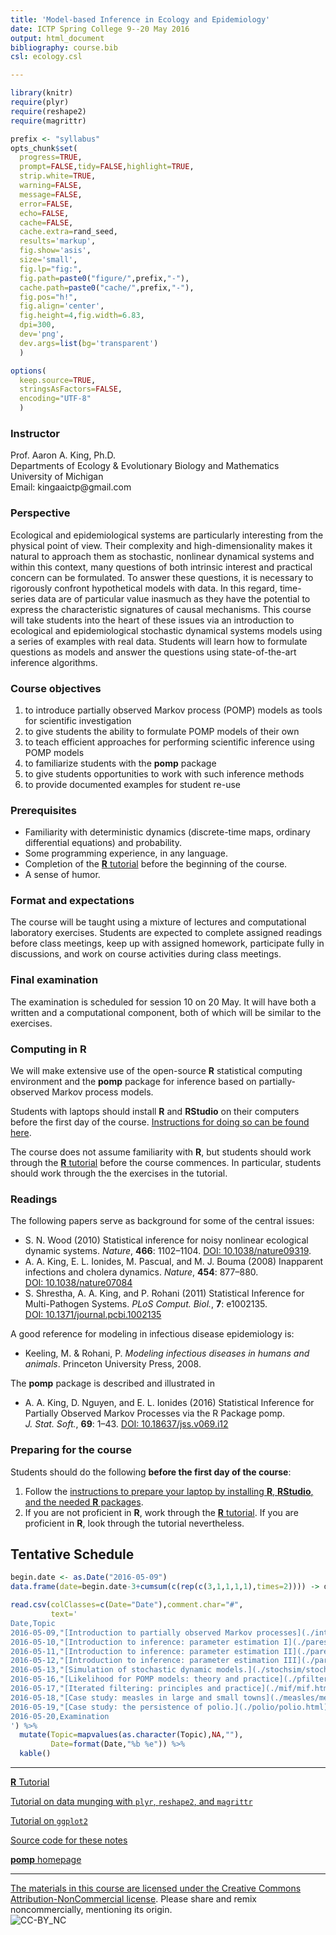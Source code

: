 ```yaml
---
title: 'Model-based Inference in Ecology and Epidemiology'
date: ICTP Spring College 9--20 May 2016
output: html_document
bibliography: course.bib
csl: ecology.csl

---
```


```r
library(knitr)
require(plyr)
require(reshape2)
require(magrittr)

prefix <- "syllabus"
opts_chunk$set(
  progress=TRUE,
  prompt=FALSE,tidy=FALSE,highlight=TRUE,
  strip.white=TRUE,
  warning=FALSE,
  message=FALSE,
  error=FALSE,
  echo=FALSE,
  cache=FALSE,
  cache.extra=rand_seed,
  results='markup',
  fig.show='asis',
  size='small',
  fig.lp="fig:",
  fig.path=paste0("figure/",prefix,"-"),
  cache.path=paste0("cache/",prefix,"-"),
  fig.pos="h!",
  fig.align='center',
  fig.height=4,fig.width=6.83,
  dpi=300,
  dev='png',
  dev.args=list(bg='transparent')
  )

options(
  keep.source=TRUE,
  stringsAsFactors=FALSE,
  encoding="UTF-8"
  )
```

### Instructor

Prof.&nbsp;Aaron A. King, Ph.D.  
Departments of Ecology & Evolutionary Biology and Mathematics  
University of Michigan  
Email: kingaaictp@gmail.com  

### Perspective

Ecological and epidemiological systems are particularly interesting from the physical point of view.
Their complexity and high-dimensionality makes it natural to approach them as stochastic, nonlinear dynamical systems and within this context, many questions of both intrinsic interest and practical concern can be formulated.
To answer these questions, it is necessary to rigorously confront hypothetical models with data.
In this regard, time-series data are of particular value inasmuch as they have the potential to express the characteristic signatures of causal mechanisms.
This course will take students into the heart of these issues via an introduction to ecological and epidemiological stochastic dynamical systems models using a series of examples with real data.
Students will learn how to formulate questions as models and answer the questions using state-of-the-art inference algorithms.

### Course objectives

1. to introduce partially observed Markov process (POMP) models as tools for scientific investigation
1. to give students the ability to formulate POMP models of their own
1. to teach efficient approaches for performing scientific inference using POMP models
1. to familiarize students with the **pomp** package
1. to give students opportunities to work with such inference methods
1. to provide documented examples for student re-use

### Prerequisites

- Familiarity with deterministic dynamics (discrete-time maps, ordinary differential equations) and probability.
- Some programming experience, in any language.
- Completion of the [**R** tutorial](http://kinglab.eeb.lsa.umich.edu/R_Tutorial) before the beginning of the course.
- A sense of humor.

### Format and expectations

The course will be taught using a mixture of lectures and computational laboratory exercises.
Students are expected to complete assigned readings before class meetings, keep up with assigned homework, participate fully in discussions, and work on course activities during class meetings.

### Final examination

The examination is scheduled for session 10 on 20 May.
It will have both a written and a computational component, both of which will be similar to the exercises.

### Computing in **R**

We will make extensive use of the open-source **R** statistical computing environment and the **pomp** package for inference based on partially-observed Markov process models.

Students with laptops should install **R** and **RStudio** on their computers before the first day of the course.
[Instructions for doing so can be found here](./prep/preparation.html).

The course does not assume familiarity with **R**, but students should work through the [**R** tutorial](http://kinglab.eeb.lsa.umich.edu/R_Tutorial) before the course commences.
In particular, students should work through the the exercises in the tutorial.

### Readings

The following papers serve as background for some of the central issues:

- S. N. Wood (2010) Statistical inference for noisy nonlinear ecological dynamic systems. *Nature*, **466**:&nbsp;1102--1104. [DOI:&nbsp;10.1038/nature09319](http://dx.doi.org/10.1038/nature09319).
- A. A. King, E. L. Ionides, M. Pascual, and M. J. Bouma (2008) Inapparent infections and cholera dynamics. *Nature*, **454**:&nbsp;877--880. [DOI:&nbsp;10.1038/nature07084](http://dx.doi.org/10.1038/nature07084)
- S. Shrestha, A. A. King, and P. Rohani (2011) Statistical Inference for Multi-Pathogen Systems. *PLoS&nbsp;Comput.&nbsp;Biol.*, **7**:&nbsp;e1002135. [DOI:&nbsp;10.1371/journal.pcbi.1002135](http://dx.doi.org/10.1371/journal.pcbi.1002135)

A good reference for modeling in infectious disease epidemiology is:

- Keeling, M. & Rohani, P. *Modeling infectious diseases in humans and animals*. Princeton University Press, 2008.

The **pomp** package is described and illustrated in

- A. A. King, D. Nguyen, and E. L. Ionides (2016) Statistical Inference for Partially Observed Markov Processes via the R Package pomp. *J.&nbsp;Stat.&nbsp;Soft.*, **69**:&nbsp;1--43. [DOI:&nbsp;10.18637/jss.v069.i12](http://dx.doi.org/10.18637/jss.v069.i12)

### Preparing for the course

Students should do the following **before the first day of the course**:

1. Follow the [instructions to prepare your laptop by installing **R**, **RStudio**, and the needed **R** packages](http://kingaa.github.io/short-course/prep/preparation.html).
1. If you are not proficient in **R**, work through the [**R** tutorial](http://kinglab.eeb.lsa.umich.edu/R_Tutorial).
If you are proficient in **R**, look through the tutorial nevertheless.

## Tentative Schedule

```r
begin.date <- as.Date("2016-05-09")
data.frame(date=begin.date-3+cumsum(c(rep(c(3,1,1,1,1),times=2)))) -> dates

read.csv(colClasses=c(Date="Date"),comment.char="#",
         text='
Date,Topic
2016-05-09,"[Introduction to partially observed Markov processes](./intro/intro.html)"
2016-05-10,"[Introduction to inference: parameter estimation I](./parest/parest.html)"
2016-05-11,"[Introduction to inference: parameter estimation II](./parest/parest.html#fitting-deterministic-dynamical-epidemiological-models-to-data)"
2016-05-12,"[Introduction to inference: parameter estimation III](./parest/parest.html#modeling-the-noise)"
2016-05-13,"[Simulation of stochastic dynamic models.](./stochsim/stochsim.html)"
2016-05-16,"[Likelihood for POMP models: theory and practice](./pfilter/pfilter.html)"
2016-05-17,"[Iterated filtering: principles and practice](./mif/mif.html)"
2016-05-18,"[Case study: measles in large and small towns](./measles/measles.html)"
2016-05-19,"[Case study: the persistence of polio.](./polio/polio.html)"
2016-05-20,Examination
') %>%
  mutate(Topic=mapvalues(as.character(Topic),NA,""),
         Date=format(Date,"%b %e")) %>% 
  kable()
```

----------------------

[**R** Tutorial](http://kinglab.eeb.lsa.umich.edu/R_Tutorial)  

[Tutorial on data munging with `plyr`, `reshape2`, and `magrittr`](http://kingaa.github.io/short-course/hadley/munging.html)  

[Tutorial on `ggplot2`](http://kingaa.github.io/short-course/hadley/viz.html)  

[Source code for these notes](http://github.com/kingaa/short-course/)  

[**pomp** homepage](http://kingaa.github.io/pomp)  

----------------------

[The materials in this course are licensed under the Creative Commons Attribution-NonCommercial license](http://creativecommons.org/licenses/by-nc/4.0/).
Please share and remix noncommercially, mentioning its origin.  
![CC-BY_NC](graphics/cc-by-nc.png)
